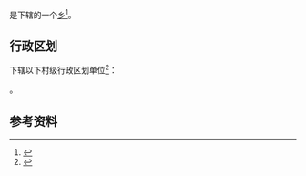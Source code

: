 {{中国乡级行政区|46/90/01/200/000}}

'''{{PAGENAMEBASE}}'''是{{PRC admin/fullname|46/90/01/200/000|3}}下辖的一个[[乡_(中华人民共和国)|乡]]<ref>{{PRC admin/ref sgc|{{PRC admin/parent|46/90/01/200/000}}}}</ref>。

== 行政区划 ==
{{PAGENAMEBASE}}下辖以下村级行政区划单位<ref>{{PRC admin/ref sgc|46/90/01/200/000}}</ref>：

{{PRC admin/children|46/90/01/200/000}}。

== 参考资料 ==
{{reflist}}

{{海南行政区划小作品}}
{{PRC admin/navcat|46/90/01/200/000}}